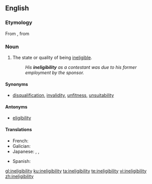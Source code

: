 ==English==

===Etymology===
From {{etyl|fr|en}} {{m|fr|inéligibilité}}, from {{etyl|frm|en}}

===Noun===
{{en-noun|-|ineligibilities}}

# The state or quality of being [[ineligible]]. <!--Websters def-->
#: ''His '''ineligibility''' as a contestant was due to his former employment by the sponsor.''

====Synonyms====
* [[disqualification]], [[invalidity]], [[unfitness]], [[unsuitability]]

====Antonyms====
* [[eligibility]]

====Translations====
{{trans-top|state or quality of being ineligible}}
* French: {{t+|fr|inéligibilité|f}}
* Galician: {{t+|gl|inelixibilidade|f}}
* Japanese: {{t|ja|無資格|tr=mushikaku}}, {{t|ja|不適任|tr=futekinin}}, {{t+|ja|失格|tr=shikkaku}}
{{trans-mid}}
* Spanish: {{t|es|inelegibilidad}}
{{trans-bottom}}

[[gl:ineligibility]]
[[ku:ineligibility]]
[[ta:ineligibility]]
[[te:ineligibility]]
[[vi:ineligibility]]
[[zh:ineligibility]]